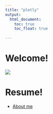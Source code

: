 ```yaml
---
title: "plotly"
output: 
  html_document:
    toc: true
    toc_float: true
   
---
```


# Welcome!

  
![](images/download.png)


# Resume!
* [About me](about.html)






